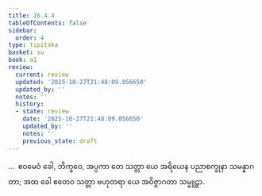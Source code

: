 ```yaml
---
title: 16.4.4
tableOfContents: false
sidebar:
  order: 4
type: tipitaka
basket: su
book: a1
review:
  current: review
  updated: '2025-10-27T21:48:09.056650'
  updated_by: ''
  notes: ''
  history:
  - state: review
    date: '2025-10-27T21:48:09.056650'
    updated_by: ''
    notes: ''
    previous_state: draft
---
```



<ReviewStatus review={frontmatter.review} showDetails={true} />

<HypothesisAnnotation frontmatter={frontmatter} />

<DynamicBreadcrumb />

<Division number="325" book="a1" e="ch" v="15" p="37">

<Paragraph number="416" book="a1">
…  ဧဝမေဝံ ခေါ, ဘိက္ခဝေ, အပ္ပကာ တေ သတ္တာ ယေ အရိယေန ပညာစက္ခုနာ သမန္နာဂတာ; အထ ခေါ ဧတေဝ သတ္တာ ဗဟုတရာ ယေ အဝိဇ္ဇာဂတာ သမ္မူဠှာ.
</Paragraph>
</Division>